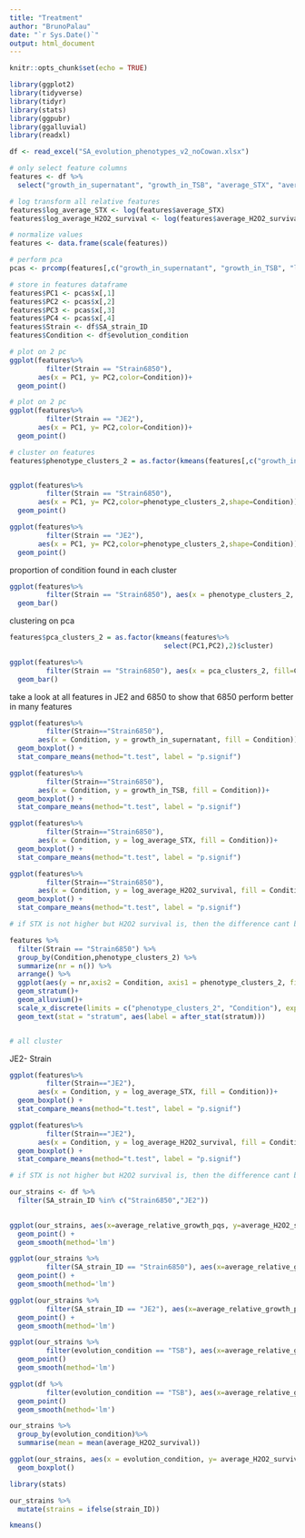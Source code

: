 ```yaml
---
title: "Treatment"
author: "BrunoPalau"
date: "`r Sys.Date()`"
output: html_document
---
```


```r
knitr::opts_chunk$set(echo = TRUE)
```

```r
library(ggplot2)
library(tidyverse)
library(tidyr)
library(stats)
library(ggpubr)
library(ggalluvial)
library(readxl)
```


```r
df <- read_excel("SA_evolution_phenotypes_v2_noCowan.xlsx")
```


```r
# only select feature columns
features <- df %>%
  select("growth_in_supernatant", "growth_in_TSB", "average_STX", "average_H2O2_survival")

# log transform all relative features
features$log_average_STX <- log(features$average_STX)
features$log_average_H2O2_survival <- log(features$average_H2O2_survival)

# normalize values
features <- data.frame(scale(features))

# perform pca
pcas <- prcomp(features[,c("growth_in_supernatant", "growth_in_TSB", "log_average_STX", "log_average_H2O2_survival")])

# store in features dataframe
features$PC1 <- pcas$x[,1]
features$PC2 <- pcas$x[,2]
features$PC3 <- pcas$x[,3]
features$PC4 <- pcas$x[,4]
features$Strain <- df$SA_strain_ID
features$Condition <- df$evolution_condition

# plot on 2 pc
ggplot(features%>%
         filter(Strain == "Strain6850"),
       aes(x = PC1, y= PC2,color=Condition))+
  geom_point()

# plot on 2 pc
ggplot(features%>%
         filter(Strain == "JE2"),
       aes(x = PC1, y= PC2,color=Condition))+
  geom_point()


```

```r
# cluster on features
features$phenotype_clusters_2 = as.factor(kmeans(features[,c("growth_in_supernatant", "growth_in_TSB", "log_average_STX", "log_average_H2O2_survival")],2)$cluster)


ggplot(features%>%
         filter(Strain == "Strain6850"),
       aes(x = PC1, y= PC2,color=phenotype_clusters_2,shape=Condition))+
  geom_point()

ggplot(features%>%
         filter(Strain == "JE2"),
       aes(x = PC1, y= PC2,color=phenotype_clusters_2,shape=Condition))+
  geom_point()
```



proportion of condition found in each cluster
```r
ggplot(features%>%
         filter(Strain == "Strain6850"), aes(x = phenotype_clusters_2, fill=Condition))+
  geom_bar()
```
clustering on pca
```r
features$pca_clusters_2 = as.factor(kmeans(features%>%
                                      select(PC1,PC2),2)$cluster)

ggplot(features%>%
         filter(Strain == "Strain6850"), aes(x = pca_clusters_2, fill=Condition))+
  geom_bar()
```



take a look at all features in JE2 and 6850 to show that 6850 perform better in many features
```r
ggplot(features%>%
         filter(Strain=="Strain6850"),
       aes(x = Condition, y = growth_in_supernatant, fill = Condition))+
  geom_boxplot() +
  stat_compare_means(method="t.test", label = "p.signif")
```

```r
ggplot(features%>%
         filter(Strain=="Strain6850"),
       aes(x = Condition, y = growth_in_TSB, fill = Condition))+
  geom_boxplot() +
  stat_compare_means(method="t.test", label = "p.signif")
```


```r
ggplot(features%>%
         filter(Strain=="Strain6850"),
       aes(x = Condition, y = log_average_STX, fill = Condition))+
  geom_boxplot() +
  stat_compare_means(method="t.test", label = "p.signif")
```


```r
ggplot(features%>%
         filter(Strain=="Strain6850"),
       aes(x = Condition, y = log_average_H2O2_survival, fill = Condition))+
  geom_boxplot() +
  stat_compare_means(method="t.test", label = "p.signif")

# if STX is not higher but H2O2 survival is, then the difference cant be solely STX production
```



```r
features %>%
  filter(Strain == "Strain6850") %>%
  group_by(Condition,phenotype_clusters_2) %>%
  summarize(nr = n()) %>%
  arrange() %>%
  ggplot(aes(y = nr,axis2 = Condition, axis1 = phenotype_clusters_2, fill=phenotype_clusters_2)) +
  geom_stratum()+
  geom_alluvium()+
  scale_x_discrete(limits = c("phenotype_clusters_2", "Condition"), expand = c(0.05, 0.05)) +
  geom_text(stat = "stratum", aes(label = after_stat(stratum)))


# all cluster
```

JE2- Strain
```r
ggplot(features%>%
         filter(Strain=="JE2"),
       aes(x = Condition, y = log_average_STX, fill = Condition))+
  geom_boxplot() +
  stat_compare_means(method="t.test", label = "p.signif")
```


```r
ggplot(features%>%
         filter(Strain=="JE2"),
       aes(x = Condition, y = log_average_H2O2_survival, fill = Condition))+
  geom_boxplot() +
  stat_compare_means(method="t.test", label = "p.signif")

# if STX is not higher but H2O2 survival is, then the difference cant be solely STX production
```











```r

our_strains <- df %>%
  filter(SA_strain_ID %in% c("Strain6850","JE2"))
  

ggplot(our_strains, aes(x=average_relative_growth_pqs, y=average_H2O2_survival, color=SA_strain_ID))+
  geom_point() +
  geom_smooth(method='lm')

```


```r
ggplot(our_strains %>%
         filter(SA_strain_ID == "Strain6850"), aes(x=average_relative_growth_pqs, y=average_H2O2_survival, color=evolution_condition))+
  geom_point() +
  geom_smooth(method='lm')

```

```r
ggplot(our_strains %>%
         filter(SA_strain_ID == "JE2"), aes(x=average_relative_growth_pqs, y=average_H2O2_survival, color=evolution_condition))+
  geom_point() +
  geom_smooth(method='lm')
```

```r
ggplot(our_strains %>%
         filter(evolution_condition == "TSB"), aes(x=average_relative_growth_pqs, y=average_H2O2_survival, color=SA_strain_ID))+
  geom_point()
  geom_smooth(method='lm')
```

```r
ggplot(df %>%
         filter(evolution_condition == "TSB"), aes(x=average_relative_growth_pqs, y=average_H2O2_survival, color=SA_strain_ID))+
  geom_point() 
  geom_smooth(method='lm')
```

```r
our_strains %>%
  group_by(evolution_condition)%>%
  summarise(mean = mean(average_H2O2_survival))

ggplot(our_strains, aes(x = evolution_condition, y= average_H2O2_survival)) +
  geom_boxplot()
```

```r
library(stats)

our_strains %>%
  mutate(strains = ifelse(strain_ID))

kmeans()
```

